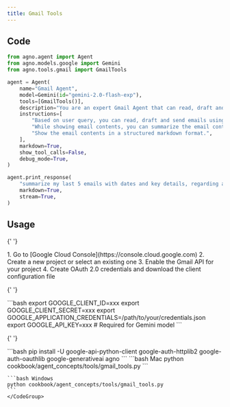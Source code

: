 ```yaml
---
title: Gmail Tools
---
```


## Code

```python cookbook/agent_concepts/tools/gmail_tools.py
from agno.agent import Agent
from agno.models.google import Gemini
from agno.tools.gmail import GmailTools

agent = Agent(
    name="Gmail Agent",
    model=Gemini(id="gemini-2.0-flash-exp"),
    tools=[GmailTools()],
    description="You are an expert Gmail Agent that can read, draft and send emails using the Gmail.",
    instructions=[
        "Based on user query, you can read, draft and send emails using Gmail.",
        "While showing email contents, you can summarize the email contents, extract key details and dates.",
        "Show the email contents in a structured markdown format.",
    ],
    markdown=True,
    show_tool_calls=False,
    debug_mode=True,
)

agent.print_response(
    "summarize my last 5 emails with dates and key details, regarding ai agents",
    markdown=True,
    stream=True,
)
```

## Usage

<Steps>
  <Snippet file="create-venv-step.mdx" />

{' '}

<Step title="Set up Google Cloud Project">
  1. Go to [Google Cloud Console](https://console.cloud.google.com) 2. Create a new project or
  select an existing one 3. Enable the Gmail API for your project 4. Create OAuth 2.0 credentials
  and download the client configuration file
</Step>

{' '}

<Step title="Set your API keys">
  ```bash export GOOGLE_CLIENT_ID=xxx export GOOGLE_CLIENT_SECRET=xxx export
  GOOGLE_APPLICATION_CREDENTIALS=/path/to/your/credentials.json export GOOGLE_API_KEY=xxx # Required
  for Gemini model ```
</Step>

{' '}

<Step title="Install libraries">
  ```bash pip install -U google-api-python-client google-auth-httplib2 google-auth-oauthlib
  google-generativeai agno ```
</Step>

  <Step title="Run Agent">
    <CodeGroup>
    ```bash Mac
    python cookbook/agent_concepts/tools/gmail_tools.py
    ```

    ```bash Windows
    python cookbook/agent_concepts/tools/gmail_tools.py
    ```
    </CodeGroup>

  </Step>
</Steps>
